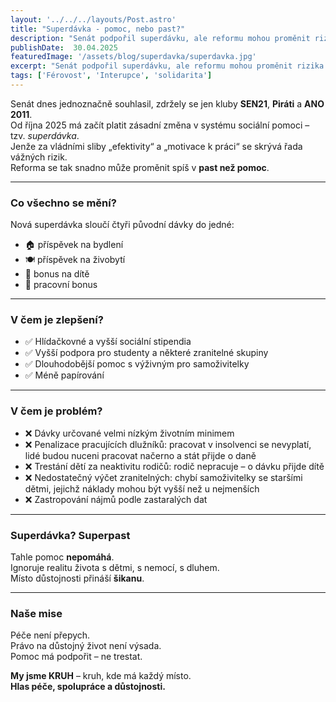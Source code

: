 ```yaml
---
layout: '../../../layouts/Post.astro'
title: "Superdávka - pomoc, nebo past?"
description: "Senát podpořil superdávku, ale reformu mohou proměnit rizika spíš v past než pomoc."
publishDate:  30.04.2025
featuredImage: '/assets/blog/superdavka/superdavka.jpg'
excerpt: "Senát podpořil superdávku, ale reformu mohou proměnit rizika spíš v past než pomoc."
tags: ['Férovost', 'Interupce', 'solidarita']
---
```


Senát dnes jednoznačně souhlasil, zdržely se jen kluby **SEN21**, **Piráti** a **ANO 2011**.  
Od října 2025 má začít platit zásadní změna v systému sociální pomoci – tzv. _superdávka_.  
Jenže za vládními sliby „efektivity“ a „motivace k práci“ se skrývá řada vážných rizik.  
Reforma se tak snadno může proměnit spíš v **past než pomoc**.

---

### Co všechno se mění?

Nová superdávka sloučí čtyři původní dávky do jedné:

- 🏠 příspěvek na bydlení  
- 🍽️ příspěvek na živobytí  
- 👶 bonus na dítě  
- 💼 pracovní bonus  

---

### V čem je zlepšení?

- ✅ Hlídačkovné a vyšší sociální stipendia  
- ✅ Vyšší podpora pro studenty a některé zranitelné skupiny  
- ✅ Dlouhodobější pomoc s výživným pro samoživitelky  
- ✅ Méně papírování  

---

### V čem je problém?

- ❌ Dávky určované velmi nízkým životním minimem  
- ❌ Penalizace pracujících dlužníků: pracovat v insolvenci se nevyplatí, lidé budou nuceni pracovat načerno a stát přijde o daně  
- ❌ Trestání dětí za neaktivitu rodičů: rodič nepracuje – o dávku přijde dítě  
- ❌ Nedostatečný výčet zranitelných: chybí samoživitelky se staršími dětmi, jejichž náklady mohou být vyšší než u nejmenších  
- ❌ Zastropování nájmů podle zastaralých dat  

---

### Superdávka? Superpast

Tahle pomoc **nepomáhá**.  
Ignoruje realitu života s dětmi, s nemocí, s dluhem.  
Místo důstojnosti přináší **šikanu**.

---

### Naše mise

Péče není přepych.  
Právo na důstojný život není výsada.  
Pomoc má podpořit – ne trestat.

**My jsme KRUH** – kruh, kde má každý místo.  
**Hlas péče, spolupráce a důstojnosti.**

